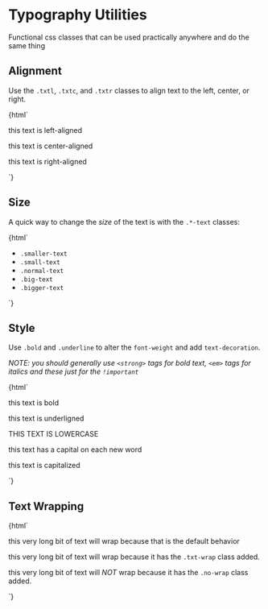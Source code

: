 
<Meta title="No Javascript|typography" />

# Typography Utilities

Functional css classes that can be used practically anywhere and do the same thing

## Alignment

Use the `.txtl`, `.txtc`, and `.txtr` classes to align text to the left, center, or right.

<Preview>
  <Story name="text-alignment">
    {html`
      <div class="full-width">
        <p class="txtl">this text is left-aligned</p>
        <p class="txtc">this text is center-aligned</p>
        <p class="txtr">this text is right-aligned</p>
      </div>
    `}
  </Story>
</Preview>


## Size

A quick way to change the _size_ of the text is with the `.*-text` classes: 

<Preview>
  <Story name="text-size">
    {html`
      <ul>
        <li class="smaller-text"><code>.smaller-text</code></li>
        <li class="small-text"><code>.small-text</code></li>
        <li class="normal-text"><code>.normal-text</code></li>
        <li class="big-text"><code>.big-text</code></li>
        <li class="bigger-text"><code>.bigger-text</code></li>
      </ul>
    `}
  </Story>
</Preview>


## Style

Use `.bold` and `.underline` to alter the `font-weight` and add `text-decoration`.

_NOTE: you should generally use `<strong>` tags for bold text, `<em>` tags for italics and these just for the `!important`_

<Preview>
  <Story name="text-style">
    {html`
      <div>
        <p class="bold">this text is bold</p>
        <p class="underline">this text is underligned</p>
        <p class="lowercase">THIS TEXT IS LOWERCASE</p>
        <p class="capitalize">this text has a capital on each new word</p>
        <p class="uppercase">this text is capitalized</p>
      </div>
    `}
  </Story>
</Preview>

## Text Wrapping

<Preview>
  <Story name="text-wrap">
    {html`
      <div class="half-width">
        <p>this very long bit of text will wrap because that is the default behavior</p>
        <p class="txt-wrap">this very long bit of text will wrap because it has the <code>.txt-wrap</code> class added.</p>
        <p class="no-wrap">this very long bit of text will <em>NOT</em> wrap because it has the <code>.no-wrap</code> class added.</p>
      </div>
    `}
  </Story>
</Preview>




